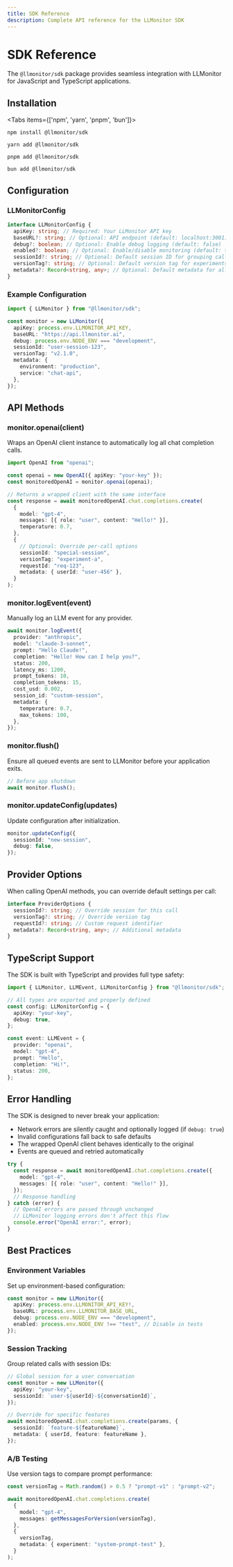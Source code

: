 ```yaml
---
title: SDK Reference
description: Complete API reference for the LLMonitor SDK
---
```



# SDK Reference

The `@llmonitor/sdk` package provides seamless integration with LLMonitor for JavaScript and TypeScript applications.

## Installation

<Tabs items={['npm', 'yarn', 'pnpm', 'bun']}>

<Tab value="npm">```npm install @llmonitor/sdk ```</Tab>

<Tab value="yarn">```yarn add @llmonitor/sdk ```</Tab>

<Tab value="pnpm">```pnpm add @llmonitor/sdk ```</Tab>

<Tab value="bun">```bun add @llmonitor/sdk ```</Tab>

</Tabs>

## Configuration

### LLMonitorConfig

```typescript
interface LLMonitorConfig {
  apiKey: string; // Required: Your LLMonitor API key
  baseURL?: string; // Optional: API endpoint (default: localhost:3001)
  debug?: boolean; // Optional: Enable debug logging (default: false)
  enabled?: boolean; // Optional: Enable/disable monitoring (default: true)
  sessionId?: string; // Optional: Default session ID for grouping calls
  versionTag?: string; // Optional: Default version tag for experiments
  metadata?: Record<string, any>; // Optional: Default metadata for all events
}
```

### Example Configuration

```typescript
import { LLMonitor } from "@llmonitor/sdk";

const monitor = new LLMonitor({
  apiKey: process.env.LLMONITOR_API_KEY,
  baseURL: "https://api.llmonitor.ai",
  debug: process.env.NODE_ENV === "development",
  sessionId: "user-session-123",
  versionTag: "v2.1.0",
  metadata: {
    environment: "production",
    service: "chat-api",
  },
});
```

## API Methods

### monitor.openai(client)

Wraps an OpenAI client instance to automatically log all chat completion calls.

```typescript
import OpenAI from "openai";

const openai = new OpenAI({ apiKey: "your-key" });
const monitoredOpenAI = monitor.openai(openai);

// Returns a wrapped client with the same interface
const response = await monitoredOpenAI.chat.completions.create(
  {
    model: "gpt-4",
    messages: [{ role: "user", content: "Hello!" }],
    temperature: 0.7,
  },
  {
    // Optional: Override per-call options
    sessionId: "special-session",
    versionTag: "experiment-a",
    requestId: "req-123",
    metadata: { userId: "user-456" },
  }
);
```

### monitor.logEvent(event)

Manually log an LLM event for any provider.

```typescript
await monitor.logEvent({
  provider: "anthropic",
  model: "claude-3-sonnet",
  prompt: "Hello Claude!",
  completion: "Hello! How can I help you?",
  status: 200,
  latency_ms: 1200,
  prompt_tokens: 10,
  completion_tokens: 15,
  cost_usd: 0.002,
  session_id: "custom-session",
  metadata: {
    temperature: 0.7,
    max_tokens: 100,
  },
});
```

### monitor.flush()

Ensure all queued events are sent to LLMonitor before your application exits.

```typescript
// Before app shutdown
await monitor.flush();
```

### monitor.updateConfig(updates)

Update configuration after initialization.

```typescript
monitor.updateConfig({
  sessionId: "new-session",
  debug: false,
});
```

## Provider Options

When calling OpenAI methods, you can override default settings per call:

```typescript
interface ProviderOptions {
  sessionId?: string; // Override session for this call
  versionTag?: string; // Override version tag
  requestId?: string; // Custom request identifier
  metadata?: Record<string, any>; // Additional metadata
}
```

## TypeScript Support

The SDK is built with TypeScript and provides full type safety:

```typescript
import { LLMonitor, LLMEvent, LLMonitorConfig } from "@llmonitor/sdk";

// All types are exported and properly defined
const config: LLMonitorConfig = {
  apiKey: "your-key",
  debug: true,
};

const event: LLMEvent = {
  provider: "openai",
  model: "gpt-4",
  prompt: "Hello",
  completion: "Hi!",
  status: 200,
};
```

## Error Handling

The SDK is designed to never break your application:

- Network errors are silently caught and optionally logged (if `debug: true`)
- Invalid configurations fall back to safe defaults
- The wrapped OpenAI client behaves identically to the original
- Events are queued and retried automatically

```typescript
try {
  const response = await monitoredOpenAI.chat.completions.create({
    model: "gpt-4",
    messages: [{ role: "user", content: "Hello!" }],
  });
  // Response handling
} catch (error) {
  // OpenAI errors are passed through unchanged
  // LLMonitor logging errors don't affect this flow
  console.error("OpenAI error:", error);
}
```

## Best Practices

### Environment Variables

Set up environment-based configuration:

```typescript
const monitor = new LLMonitor({
  apiKey: process.env.LLMONITOR_API_KEY!,
  baseURL: process.env.LLMONITOR_BASE_URL,
  debug: process.env.NODE_ENV === "development",
  enabled: process.env.NODE_ENV !== "test", // Disable in tests
});
```

### Session Tracking

Group related calls with session IDs:

```typescript
// Global session for a user conversation
const monitor = new LLMonitor({
  apiKey: "your-key",
  sessionId: `user-${userId}-${conversationId}`,
});

// Override for specific features
await monitoredOpenAI.chat.completions.create(params, {
  sessionId: `feature-${featureName}`,
  metadata: { userId, feature: featureName },
});
```

### A/B Testing

Use version tags to compare prompt performance:

```typescript
const versionTag = Math.random() > 0.5 ? "prompt-v1" : "prompt-v2";

await monitoredOpenAI.chat.completions.create(
  {
    model: "gpt-4",
    messages: getMessagesForVersion(versionTag),
  },
  {
    versionTag,
    metadata: { experiment: "system-prompt-test" },
  }
);
```
